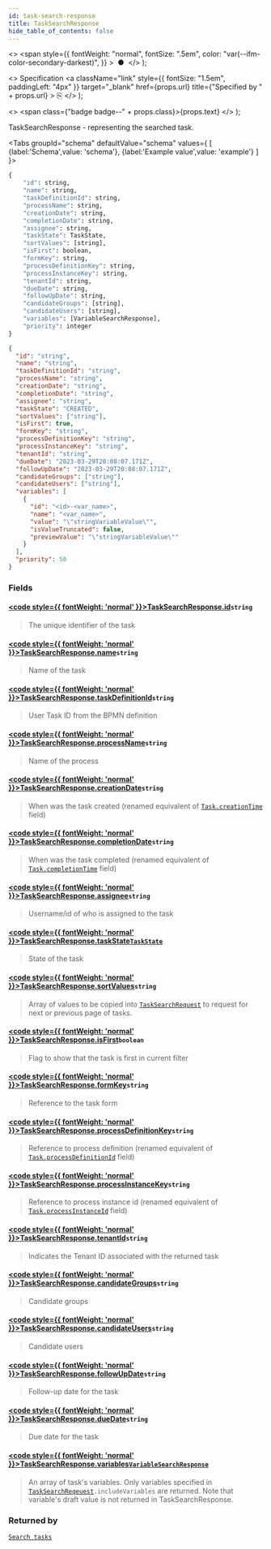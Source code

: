 ```yaml
---
id: task-search-response
title: TaskSearchResponse
hide_table_of_contents: false
---
```



  <>
    <span
      style={{
        fontWeight: "normal",
        fontSize: ".5em",
        color: "var(--ifm-color-secondary-darkest)",
      }}
    >
      &nbsp;●&nbsp;
    </span>
  </>
);

  <>
    Specification
    <a
      className="link"
      style={{ fontSize: "1.5em", paddingLeft: "4px" }}
      target="_blank"
      href={props.url}
      title={"Specified by " + props.url}
    >
      ⎘
    </a>
  </>
);

  <>
    <span class={"badge badge--" + props.class}>{props.text}</span>
  </>
);

TaskSearchResponse - representing the searched task.

<Tabs groupId="schema" defaultValue="schema" values={
[
{label:'Schema',value: 'schema'},
{label:'Example value',value: 'example'}
]
}>
<TabItem value='schema'>

```graphql
{
    "id": string,
    "name": string,
    "taskDefinitionId": string,
    "processName": string,
    "creationDate": string,
    "completionDate": string,
    "assignee": string,
    "taskState": TaskState,
    "sortValues": [string],
    "isFirst": boolean,
    "formKey": string,
    "processDefinitionKey": string,
    "processInstanceKey": string,
    "tenantId": string,
    "dueDate": string,
    "followUpDate": string,
    "candidateGroups": [string],
    "candidateUsers": [string],
    "variables": [VariableSearchResponse],
    "priority": integer
}
```

</TabItem>

<TabItem value='example'>

```json
{
  "id": "string",
  "name": "string",
  "taskDefinitionId": "string",
  "processName": "string",
  "creationDate": "string",
  "completionDate": "string",
  "assignee": "string",
  "taskState": "CREATED",
  "sortValues": ["string"],
  "isFirst": true,
  "formKey": "string",
  "processDefinitionKey": "string",
  "processInstanceKey": "string",
  "tenantId": "string",
  "dueDate": "2023-03-29T20:08:07.171Z",
  "followUpDate": "2023-03-29T20:08:07.171Z",
  "candidateGroups": ["string"],
  "candidateUsers": ["string"],
  "variables": [
    {
      "id": "<id>-<var_name>",
      "name": "<var_name>",
      "value": "\"stringVariableValue\"",
      "isValueTruncated": false,
      "previewValue": "\"stringVariableValue\""
    }
  ],
  "priority": 50
}
```

</TabItem>
</Tabs>

### Fields

#### [<code style={{ fontWeight: 'normal' }}>TaskSearchResponse.<b>id</b></code>](#)<Bullet />`string` <Badge class="secondary" text="non-null"/>

> The unique identifier of the task

#### [<code style={{ fontWeight: 'normal' }}>TaskSearchResponse.<b>name</b></code>](#)<Bullet />`string` <Badge class="secondary" text="non-null"/>

> Name of the task

#### [<code style={{ fontWeight: 'normal' }}>TaskSearchResponse.<b>taskDefinitionId</b></code>](#)<Bullet />`string` <Badge class="secondary" text="non-null"/>

> User Task ID from the BPMN definition

#### [<code style={{ fontWeight: 'normal' }}>TaskSearchResponse.<b>processName</b></code>](#)<Bullet />`string` <Badge class="secondary" text="non-null"/>

> Name of the process

#### [<code style={{ fontWeight: 'normal' }}>TaskSearchResponse.<b>creationDate</b></code>](#)<Bullet />`string` <Badge class="secondary" text="non-null"/>

> When was the task created
> (renamed equivalent of [`Task.creationTime`](../../../tasklist-api/objects/task.mdx#code-style-fontweight-normal-taskbcreationtimebcodestring--) field)

#### [<code style={{ fontWeight: 'normal' }}>TaskSearchResponse.<b>completionDate</b></code>](#)<Bullet />`string`

> When was the task completed
> (renamed equivalent of [`Task.completionTime`](../../../tasklist-api/objects/task.mdx#code-style-fontweight-normal-taskbcompletiontimebcodestring-) field)

#### [<code style={{ fontWeight: 'normal' }}>TaskSearchResponse.<b>assignee</b></code>](#)<Bullet />`string`

> Username/id of who is assigned to the task

#### [<code style={{ fontWeight: 'normal' }}>TaskSearchResponse.<b>taskState</b></code>](#)<Bullet />[`TaskState`](../enums/task-state.mdx) <Badge class="secondary" text="non-null"/> <Badge class="secondary" text="enum"/>

> State of the task

#### [<code style={{ fontWeight: 'normal' }}>TaskSearchResponse.<b>sortValues</b></code>](#)<Bullet />`string` <Badge class="secondary" text="list"/>

> Array of values to be copied into [`TaskSearchRequest`](../requests/task-search-request.mdx) to request for next or previous page of tasks.

#### [<code style={{ fontWeight: 'normal' }}>TaskSearchResponse.<b>isFirst</b></code>](#)<Bullet />`boolean`

> Flag to show that the task is first in current filter

#### [<code style={{ fontWeight: 'normal' }}>TaskSearchResponse.<b>formKey</b></code>](#)<Bullet />`string`

> Reference to the task form

#### [<code style={{ fontWeight: 'normal' }}>TaskSearchResponse.<b>processDefinitionKey</b></code>](#)<Bullet />`string`

> Reference to process definition
> (renamed equivalent of [`Task.processDefinitionId`](../../../tasklist-api/objects/task.mdx#code-style-fontweight-normal-taskbprocessdefinitionidbcodestring-) field)

#### [<code style={{ fontWeight: 'normal' }}>TaskSearchResponse.<b>processInstanceKey</b></code>](#)<Bullet />`string`

> Reference to process instance id
> (renamed equivalent of [`Task.processInstanceId`](../../../tasklist-api/objects/task.mdx#code-style-fontweight-normal-taskbprocessinstanceidbcodestring-) field)

#### [<code style={{ fontWeight: 'normal' }}>TaskSearchResponse.<b>tenantId</b></code>](#)<Bullet />`string`

> Indicates the Tenant ID associated with the returned task

#### [<code style={{ fontWeight: 'normal' }}>TaskSearchResponse.<b>candidateGroups</b></code>](#)<Bullet />`string` <Badge class="secondary" text="list"/>

> Candidate groups

#### [<code style={{ fontWeight: 'normal' }}>TaskSearchResponse.<b>candidateUsers</b></code>](#)<Bullet />`string` <Badge class="secondary" text="list"/>

> Candidate users

#### [<code style={{ fontWeight: 'normal' }}>TaskSearchResponse.<b>followUpDate</b></code>](#)<Bullet />`string` <Badge class="secondary" text="list"/>

> Follow-up date for the task

#### [<code style={{ fontWeight: 'normal' }}>TaskSearchResponse.<b>dueDate</b></code>](#)<Bullet />`string` <Badge class="secondary" text="list"/>

> Due date for the task

#### [<code style={{ fontWeight: 'normal' }}>TaskSearchResponse.<b>variables</b></code>](#)<Bullet />[`VariableSearchResponse`](./variable-search-response.mdx) <Badge class="secondary" text="list"/>

> An array of task's variables. Only variables specified in [`TaskSearchReqeuest`](../requests/task-search-request.mdx#)`.includeVariables` are returned. Note that variable's draft value is not returned in TaskSearchResponse.

### Returned by

[`Search tasks`](../../controllers/tasklist-api-rest-task-controller.md#search-tasks) <Badge class="secondary" text="POST"/>
